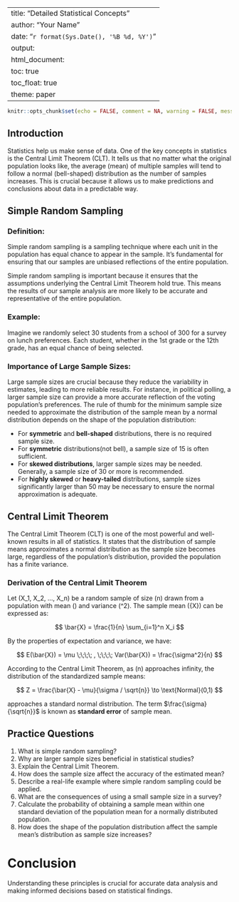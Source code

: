 
---
title: "Detailed Statistical Concepts"
author: "Your Name"
date: "`r format(Sys.Date(), '%B %d, %Y')`"
output:
  html_document:
    toc: true
    toc_float: true
    theme: paper
---

```r
knitr::opts_chunk$set(echo = FALSE, comment = NA, warning = FALSE, message = FALSE)
```


## Introduction

Statistics help us make sense of data. One of the key concepts in statistics is the Central Limit Theorem (CLT). It tells us that no matter what the original population looks like, the average (mean) of multiple samples will tend to follow a normal (bell-shaped) distribution as the number of samples increases. This is crucial because it allows us to make predictions and conclusions about data in a predictable way.

## Simple Random Sampling

### Definition:
Simple random sampling is a sampling technique where each unit in the population has equal chance to appear in the sample. 
It's fundamental for ensuring that our samples are unbiased reflections of the entire population.

Simple random sampling is important because it ensures that the assumptions underlying the Central Limit Theorem hold true. This means the results of our sample analysis are more likely to be accurate and representative of the entire population.

### Example:
Imagine we randomly select 30 students from a school of 300 for a survey on lunch preferences. Each student, whether in the 1st grade or the 12th grade, has an equal chance of being selected.

### Importance of Large Sample Sizes:

Large sample sizes are crucial because they reduce the variability in estimates, leading to more reliable results. For instance, in political polling, a larger sample size can provide a more accurate reflection of the voting population's preferences.
The rule of thumb for the minimum sample size needed to approximate the distribution of the sample mean by a normal distribution depends on the shape of the population distribution:

- For **symmetric** and **bell-shaped** distributions, there is no required sample size.
- For **symmetric** distributions(not bell), a sample size of $15$ is often sufficient.
- For **skewed distributions**, larger sample sizes may be needed. Generally, a sample size of $30$ or more is recommended.
- For **highly skewed** or **heavy-tailed** distributions, sample sizes significantly larger than $50$ may be necessary to ensure the normal approximation is adequate.

## Central Limit Theorem

The Central Limit Theorem (CLT) is one of the most powerful and well-known results in all of statistics. It states that the distribution of sample means approximates a normal distribution as the sample size becomes large, regardless of the population's distribution, provided the population has a finite variance.

### Derivation of the Central Limit Theorem

Let \(X_1, X_2, ..., X_n\) be a random sample of size \(n\) drawn from a population with mean \(\mu\) and variance \(\sigma^2\). The sample mean \(\bar{X}\) can be expressed as:

$$
\bar{X} = \frac{1}{n} \sum_{i=1}^n X_i
$$

By the properties of expectation and variance, we have:

$$
E(\bar{X}) = \mu
\;\;\;\; , \;\;\;\;
Var(\bar{X}) = \frac{\sigma^2}{n}
$$

According to the Central Limit Theorem, as \(n\) approaches infinity, the distribution of the standardized sample means:

$$
Z = \frac{\bar{X} - \mu}{\sigma / \sqrt{n}} \to \text{Normal}(0,1)
$$

approaches a standard normal distribution. The term $\frac{\sigma}{\sqrt{n}}$ is known as **standard error** of sample mean.


## Practice Questions

1. What is simple random sampling?
2. Why are larger sample sizes beneficial in statistical studies?
3. Explain the Central Limit Theorem.
4. How does the sample size affect the accuracy of the estimated mean?
5. Describe a real-life example where simple random sampling could be applied.
6. What are the consequences of using a small sample size in a survey?
7. Calculate the probability of obtaining a sample mean within one standard deviation of the population mean for a normally distributed population.
8. How does the shape of the population distribution affect the sample mean's distribution as sample size increases?

# Conclusion

Understanding these principles is crucial for accurate data analysis and making informed decisions based on statistical findings.
